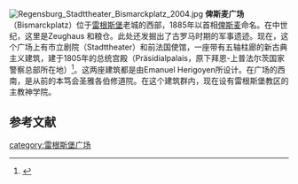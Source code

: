 [[File:Regensburg_Stadttheater_Bismarckplatz_2004.jpg|thumb]]
'''俾斯麦广场'''（Bismarckplatz）位于[[雷根斯堡|雷根斯堡]]老城的西部，1885年以首相[[俾斯麦|俾斯麦]]命名。在中世纪，这里是Zeughaus 和粮仓。此处还发掘出了古罗马时期的军事遗迹。现在，这个广场上有市立剧院（Stadttheater）和前法国使馆，一座带有五轴柱廊的新古典主义建筑，建于1805年的总统宫殿（Präsidialpalais，原下拜恩-上普法尔茨国家警察总部所在地）<ref>{{Cite web |url=http://www.mittelbayerische.de/index.cfm?pid=10071&pk=558220&p=1 |title=存档副本 |accessdate=2010-11-03 |archive-date=2014-12-14 |archive-url=https://web.archive.org/web/20141214183718/http://www.mittelbayerische.de/index.cfm?pid=10071&pk=558220&p=1 |dead-url=no }}</ref>。这两座建筑都是由Emanuel Herigoyen所设计。在广场的西南，是从前的本笃会圣雅各伯修道院。在这个建筑群内，现在设有雷根斯堡教区的主教神学院。

== 参考文献 ==
<references />

{{Coordinate |NS=49/1/7.88/N |EW=12/5/22.64/E |type=landmark|dim=70 |region=DE-BY}}

[[category:雷根斯堡广场|category:雷根斯堡广场]]